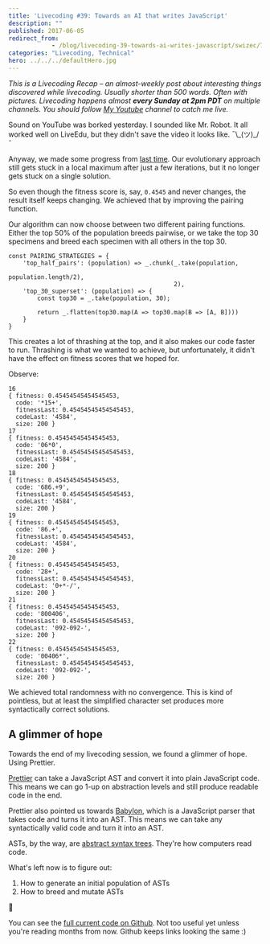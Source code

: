 ```yaml
---
title: 'Livecoding #39: Towards an AI that writes JavaScript'
description: ""
published: 2017-06-05
redirect_from: 
            - /blog/livecoding-39-towards-ai-writes-javascript/swizec/7621
categories: "Livecoding, Technical"
hero: ../../../defaultHero.jpg
---
```

_This is a Livecoding Recap – an almost-weekly post about interesting things discovered while livecoding. Usually shorter than 500 words. Often with pictures. Livecoding happens almost **every Sunday at 2pm PDT** on multiple channels. You should follow [My Youtube](https://www.youtube.com/channel/UCoyHgaeLLI7Knp7LDHOwZMw) channel to catch me live._



Sound on YouTube was borked yesterday. I sounded like Mr. Robot. It all worked well on LiveEdu, but they didn&#x27;t save the video it looks like. ¯\\\_(ツ)\_/¯





Anyway, we made some progress from [last time](https://swizec.com/blog/livecoding-38-faux-ai-writes-javascript/swizec/7607). Our evolutionary approach still gets stuck in a local maximum after just a few iterations, but it no longer gets stuck on a single solution.



So even though the fitness score is, say, `0.4545` and never changes, the result itself keeps changing. We achieved that by improving the pairing function.



Our algorithm can now choose between two different pairing functions. Either the top 50% of the population breeds pairwise, or we take the top 30 specimens and breed each specimen with all others in the top 30.



```
const PAIRING_STRATEGIES = {
    'top_half_pairs': (population) => _.chunk(_.take(population,
                                                     population.length/2),
                                              2),
    'top_30_superset': (population) => {
        const top30 = _.take(population, 30);

        return _.flatten(top30.map(A => top30.map(B => [A, B])))
    }
}
```



This creates a lot of thrashing at the top, and it also makes our code faster to run. Thrashing is what we wanted to achieve, but unfortunately, it didn&#x27;t have the effect on fitness scores that we hoped for.



Observe:



```
16
{ fitness: 0.45454545454545453,
  code: '*15+',
  fitnessLast: 0.45454545454545453,
  codeLast: '4584',
  size: 200 }
17
{ fitness: 0.45454545454545453,
  code: '06*0',
  fitnessLast: 0.45454545454545453,
  codeLast: '4584',
  size: 200 }
18
{ fitness: 0.45454545454545453,
  code: '686.+9',
  fitnessLast: 0.45454545454545453,
  codeLast: '4584',
  size: 200 }
19
{ fitness: 0.45454545454545453,
  code: '86.+',
  fitnessLast: 0.45454545454545453,
  codeLast: '4584',
  size: 200 }
20
{ fitness: 0.45454545454545453,
  code: '28+',
  fitnessLast: 0.45454545454545453,
  codeLast: '0+*-/',
  size: 200 }
21
{ fitness: 0.45454545454545453,
  code: '800406',
  fitnessLast: 0.45454545454545453,
  codeLast: '092-092-',
  size: 200 }
22
{ fitness: 0.45454545454545453,
  code: '00406*',
  fitnessLast: 0.45454545454545453,
  codeLast: '092-092-',
  size: 200 }
```



We achieved total randomness with no convergence. This is kind of pointless, but at least the simplified character set produces more syntactically correct solutions.



## A glimmer of hope



Towards the end of my livecoding session, we found a glimmer of hope. Using Prettier.



[Prettier](https://github.com/prettier/prettier) can take a JavaScript AST and convert it into plain JavaScript code. This means we can go 1-up on abstraction levels and still produce readable code in the end.



Prettier also pointed us towards [Babylon](https://github.com/babel/babylon), which is a JavaScript parser that takes code and turns it into an AST. This means we can take any syntactically valid code and turn it into an AST.



ASTs, by the way, are [abstract syntax trees](https://en.wikipedia.org/wiki/Abstract_syntax_tree). They&#x27;re how computers read code.



What&#x27;s left now is to figure out:



1. How to generate an initial population of ASTs
2. How to breed and mutate ASTs



🤔



You can see the [full current code on Github](https://github.com/Swizec/faux-js-ai). Not too useful yet unless you&#x27;re reading months from now. Github keeps links looking the same :)